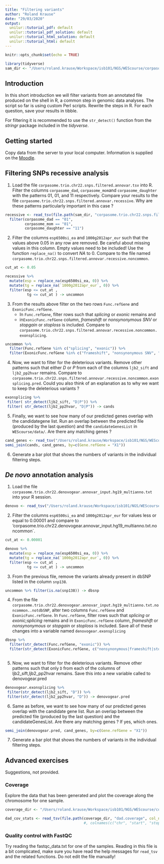 ```yaml
---
title: "Filtering variants"
author: "Roland Krause"
date: "29/03/2020"
output: 
  unilur::tutorial_pdf: default
  unilur::tutorial_pdf_solution: default
  unilur::tutorial_html_solution: default
  unilur::tutorial_html: default
---
```



```r
knitr::opts_chunk$set(echo = TRUE)
```


```r
library(tidyverse)
sam_dir <- "/Users/roland.krause/Workspace/isb101/NGS/WEScourse/corpasome/variants_samtools/"
```

## Introduction
In this short introduction we will filter variants from an annotated file produced on the shell in R, a common step in genomic data analyses. The script so far is using custom Perl scripts. Rewrite the steps in R. 
For each question, save your results in tibble.

For filtering it is recommended to use the `str_detect()` function from the *stringr* package included in the *tidyverse*.

## Getting started

Copy data from the server to your local computer. Information is supplied on the [Moodle](https://moodle.uni.lu/course/view.php?id=93#section-18).

## Filtering SNPs recessive analysis


 1. Load the file `corpasome.trio.chr22.snps.filtered.annovar.tsv` into R. Filter the columns `corpasome_dad`, `corpasome_mom`and `corpasome_daughter` with the patterns $01$, $01$, and $11$ respectively. Compare your results to the file `corpasome.trio.chr22.snps.filtered.annovar.recessive`. Why are these patterns particularly important in this case ?
 
```r
recessive <- read_tsv(file.path(sam_dir, "corpasome.trio.chr22.snps.filtered.annovar.tsv"), guess_max = 5100) %>% 
  filter(corpasome_dad == "01", 
         corpasome_mom == "01", 
         corpasome_daughter == "11")


```

 
 2. Filter the columns `esp6500si_ea` and `1000g2012apr_eur` such that the values above $0.05$ in any row are removed. Be careful about missing values in this column. Empty values need to be included! Use the function `replace_na()` to convert $NA$ to $0$. Compare to the file named `corpasome.trio.chr22.snps.filtered.annovar.recessive.noncommon`.
 
```r
cut_at <- 0.05 

recessive %>% 
  mutate(esp = replace_na(esp6500si_ea, 0)) %>% 
  mutate(tg = replace_na(`1000g2012apr_eur`, 0)) %>% 
  filter(esp <= cut_at ,
          tg <= cut_at ) -> uncommon
```
 
 3. From the results above filter on the two rows `Func.refGene` and `ExonicFunc.refGene`. 
    * In `Func.refGene`, filter rows such that  *splicing* or *exonic* remains and 
    * in`ExonicFunc.refGene` column, *frameshift* or *nonsynonymous SNV* or *stopgain* or *stoploss* is included. 
  Compare to `corpasome.trio.chr22.snps.filtered.annovar.recessive.noncommon.exonsplicing`. 

```r
uncommon %>% 
  filter(Func.refGene %in% c("splicing", "exonic")) %>% 
  filter(ExonicFunc.refGene %in% c("frameshift", "nonsynonymous SNV", "stopgain","stoploss")) -> exonsplicing
```
  4. Now, we want to filter for the deleterious variants. Remove other patterns such that either *D* or *P* from each of the columns `ljb2_sift` and `ljb2_pp2hvar` remains. Compare to `corpasome.trio.chr22.snps.filtered.annovar.recessive.noncommon.exonsplicing.pred`. Could you also think of an explanation as to why we want to keep the deleterious variants ?
  
```r
exonsplicing %>% 
 filter( str_detect(ljb2_sift, "D|P")) %>% 
 filter( str_detect(ljb2_pp2hvar, "D|P")) -> cands

```
  
  
  5. Finally, we want to see how many of our predicted genes overlap with the candidategene list. Run an overlap between the predicted file (produced by the last question) and the `candidateGenesList` in `WEScourse/data/`.   Are there any matching genes ?
  
```r
cand_genes <- read_tsv("/Users/roland.krause/Workspace/isb101/NGS/WEScourse/data/candidateGenes/schizophrenia.cand.genes.ids", col_names = FALSE)
semi_join(cands, cand_genes, by=c(Gene.refGene = "X1"))
```

 6. Generate a bar plot that shows the numbers of variants in the individual filtering steps.

  
## *De novo* annotation analysis
  1. Load the file `corpasome.trio.chr22.denovogear.annovar_input.hg19_multianno.txt` into your R session.
  
```r
denovo <- read_tsv("/Users/roland.krause/Workspace/isb101/NGS/WEScourse/corpasome/denovo/corpasome.trio.chr22.denovogear.annovar_input.hg19_multianno.txt", na="")
```
  
  2. Filter the columns `esp6500si_ea` and `1000g2012apr_eur` for values less or equal to $0.00001$ and compare to 'corpasome.trio.chr22.denovogear.annovar_input.hg19_multianno.txt.noncommon`.
```r
cut_at <- 0.00001

denovo %>% 
  mutate(esp = replace_na(esp6500si_ea, 0)) %>% 
  mutate(tg = replace_na(`1000g2012apr_eur`, 0)) %>% 
  filter(esp <= cut_at ,
          tg <= cut_at ) -> uncommon
```
  
  3. From the previous file, remove the variants already present in dbSNP listed in the column `snp138`.
  
```r
uncommon %>% filter(is.na(snp138)) -> dbsnp

```

  4. From the file `corpasome.trio.chr22.denovogear.annovar_input.hg19_multianno.txt.noncommon..notdbSNP`, alter two columns `Func.refGene` and `ExonicFunc.refGene`. In `Func.refGene`, filter rows such that  *splicing* or *exonic;splicing* remains and in `ExonicFunc.refGene` column, *frameshift* or *nonsynonymous* or *stopgain* or *stoploss* is included. Save all of these changes into a variable named `denovogear.exonsplicing`
  
```r
dbsnp %>% 
  filter(str_detect(Func.refGene, "exonic")) %>% 
  filter(str_detect(ExonicFunc.refGene, c("nonsynonymous|frameshift|stopgain|stoploss"))) -> denovogear.exonsplicing
  
```
  
  5. Now, we want to filter for the deleterious variants. Remove other patterns such that only  `D` from each of the columns of ljb2_sift,ljb2_pp2hvar remains. Save this into a new variable called to denovogear.pred
```r
denovogear.exonsplicing %>% 
 filter(str_detect(ljb2_sift, "D")) %>% 
 filter(str_detect(ljb2_pp2hvar, "D")) -> denovogear.pred
```
  
  6. Same as before, we want to see how many of our predicted genes overlap with the candidate gene list. Run an overlap between the predicted file (produced by the last question) and the candidateGenesList. Are there any matching genes ? If yes, which ones.
  
```r
semi_join(denovogear.pred, cand_genes, by=c(Gene.refGene = "X1"))
```

 7. Generate a bar plot that shows the numbers of variants in the individual filtering steps.


## Advanced exercises

Suggestions, not provided. 

### Coverage

Explore the data that has been generated and plot the coverage along the chromosome for one sample.
```r
coverage_dir <- "/Users/roland.krause/Workspace/isb101/NGS/WEScourse/corpasome/coverage/"

dad_cov_stats <- read_tsv(file.path(coverage_dir, "dad.coverage", col_names = FALSE)
                                    #, colnames(c("chr", "start", "stop", "cov", "N", "P", "Q"))))
```

### Quality control with FastQC

Try reading the fastqc_data.txt for one of the samples. Reading in this file is a bit complicated, make sure you have read the help messages for `read_tsv` and the related functions. Do not edit the file manually!
